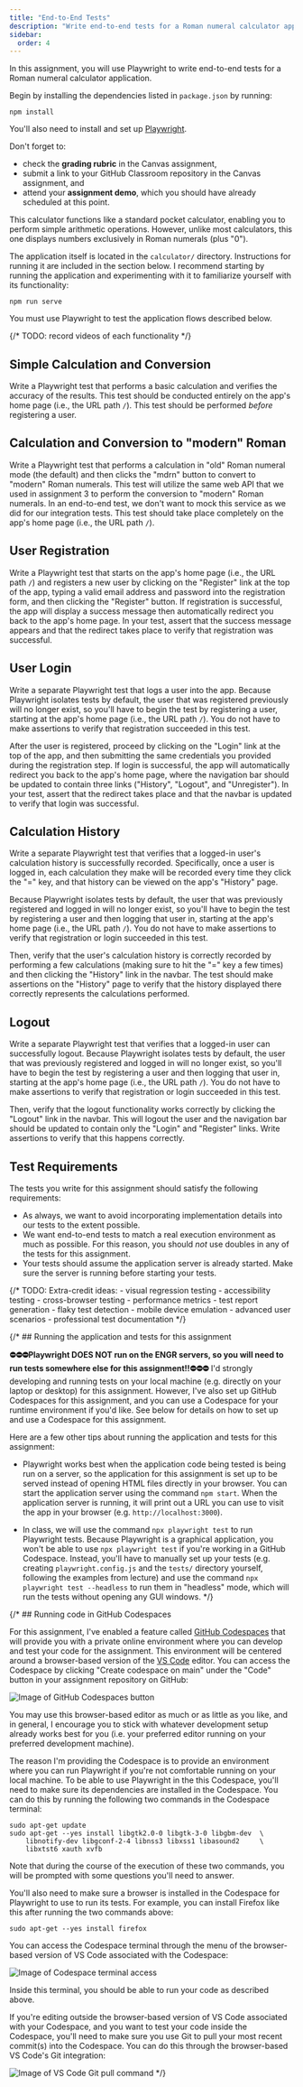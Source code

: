 ```yaml
---
title: "End-to-End Tests"
description: "Write end-to-end tests for a Roman numeral calculator application using Playwright."
sidebar:
  order: 4
---
```


In this assignment, you will use Playwright to write end-to-end tests for a Roman numeral calculator application. 

Begin by installing the dependencies listed in `package.json` by running:

```shell
npm install
```

You'll also need to install and set up [Playwright](https://playwright.dev/).

Don't forget to:

- check the **grading rubric** in the Canvas assignment,
- submit a link to your GitHub Classroom repository in the Canvas assignment, and
- attend your **assignment demo**, which you should have already scheduled at this point.

This calculator functions like a standard pocket calculator, enabling you to perform simple arithmetic operations. However, unlike most calculators, this one displays numbers exclusively in Roman numerals (plus "0").

The application itself is located in the `calculator/` directory. Instructions for running it are included in the section below. I recommend starting by running the application and experimenting with it to familiarize yourself with its functionality:

```shell
npm run serve
```

You must use Playwright to test the application flows described below. 

{/* TODO: record videos of each functionality */}

## Simple Calculation and Conversion

Write a Playwright test that performs a basic calculation and verifies the accuracy of the results. This test should be conducted entirely on the app's home page (i.e., the URL path `/`). This test should be performed *before* registering a user.

## Calculation and Conversion to "modern" Roman

Write a Playwright test that performs a calculation in "old" Roman numeral mode (the default) and then clicks the "mdrn" button to convert to "modern" Roman numerals. This test will utilize the same web API that we used in assignment 3 to perform the conversion to "modern" Roman numerals. In an end-to-end test, we don't want to mock this service as we did for our integration tests. This test should take place completely on the app's home page (i.e., the URL path `/`).

## User Registration

Write a Playwright test that starts on the app's home page (i.e., the URL path `/`) and registers a new user by clicking on the "Register" link at the top of the app, typing a valid email address and password into the registration form, and then clicking the "Register" button. If registration is successful, the app will display a success message then automatically redirect you back to the app's home page. In your test, assert that the success message appears and that the redirect takes place to verify that registration was successful.

## User Login

Write a separate Playwright test that logs a user into the app. Because Playwright isolates tests by default, the user that was registered previously will no longer exist, so you'll have to begin the test by registering a user, starting at the app's home page (i.e., the URL path `/`). You do not have to make assertions to verify that registration succeeded in this test.

After the user is registered, proceed by clicking on the "Login" link at the top of the app, and then submitting the same credentials you provided during the registration step. If login is successful, the app will automatically redirect you back to the app's home page, where the navigation bar should be updated to contain three links ("History", "Logout", and "Unregister"). In your test, assert that the redirect takes place and that the navbar is updated to verify that login was successful.

## Calculation History

Write a separate Playwright test that verifies that a logged-in user's calculation history is successfully recorded. Specifically, once a user is logged in, each calculation they make will be recorded every time they click the "=" key, and that history can be viewed on the app's "History" page.

Because Playwright isolates tests by default, the user that was previously registered and logged in will no longer exist, so you'll have to begin the test by registering a user and then logging that user in, starting at the app's home page (i.e., the URL path `/`). You do not have to make assertions to verify that registration or login succeeded in this test.

Then, verify that the user's calculation history is correctly recorded by performing a few calculations (making sure to hit the "=" key a few times) and then clicking the "History" link in the navbar. The test should make assertions on the "History" page to verify that the history displayed there correctly represents the calculations performed.

## Logout

Write a separate Playwright test that verifies that a logged-in user can successfully logout. Because Playwright isolates tests by default, the user that was previously registered and logged in will no longer exist, so you'll have to begin the test by registering a user and then logging that user in, starting at the app's home page (i.e., the URL path `/`). You do not have to make assertions to verify that registration or login succeeded in this test.

Then, verify that the logout functionality works correctly by clicking the "Logout" link in the navbar. This will logout the user and the navigation bar should be updated to contain only the "Login" and "Register" links. Write assertions to verify that this happens correctly.

## Test Requirements

The tests you write for this assignment should satisfy the following requirements:

- As always, we want to avoid incorporating implementation details into our tests to the extent possible.
- We want end-to-end tests to match a real execution environment as much as possible. For this reason, you should *not* use doubles in any of the tests for this assignment.
- Your tests should assume the application server is already started. Make sure the server is running before starting your tests.

{/* TODO: Extra-credit ideas:
    - visual regression testing
    - accessibility testing
    - cross-browser testing
    - performance metrics
    - test report generation
    - flaky test detection
    - mobile device emulation
    - advanced user scenarios
    - professional test documentation */}

{/* ## Running the application and tests for this assignment

**⛔️⛔️⛔️Playwright DOES NOT run on the ENGR servers, so you will need to run tests somewhere else for this assignment!!⛔️⛔️⛔️** I'd strongly developing and running tests on your local machine (e.g. directly on your laptop or desktop) for this assignment. However, I've also set up GitHub Codespaces for this assignment, and you can use a Codespace for your runtime environment if you'd like. See below for details on how to set up and use a Codespace for this assignment.

Here are a few other tips about running the application and tests for this assignment:

  * Playwright works best when the application code being tested is being run on a server, so the application for this assignment is set up to be served instead of opening HTML files directly in your browser. You can start the application server using the command `npm start`. When the application server is running, it will print out a URL you can use to visit the app in your browser (e.g. `http://localhost:3000`).

  * In class, we will use the command `npx playwright test` to run Playwright tests. Because Playwright is a graphical application, you won't be able to use `npx playwright test` if you're working in a GitHub Codespace. Instead, you'll have to manually set up your tests (e.g. creating `playwright.config.js` and the `tests/` directory yourself, following the examples from lecture) and use the command `npx playwright test --headless` to run them in "headless" mode, which will run the tests without opening any GUI windows. */}

{/* ## Running code in GitHub Codespaces

For this assignment, I've enabled a feature called [GitHub Codespaces](https://docs.github.com/en/codespaces/) that will provide you with a private online environment where you can develop and test your code for the assignment. This environment will be centered around a browser-based version of the [VS Code](https://code.visualstudio.com/) editor. You can access the Codespace by clicking "Create codespace on main" under the "Code" button in your assignment repository on GitHub:

![Image of GitHub Codespaces button](https://www.dropbox.com/s/wvijvh130fjuud5/Screen%20Shot%202022-05-24%20at%2011.17.58%20AM.png?raw=true)

You may use this browser-based editor as much or as little as you like, and in general, I encourage you to stick with whatever development setup already works best for you (i.e. your preferred editor running on your preferred development machine).

The reason I'm providing the Codespace is to provide an environment where you can run Playwright if you're not comfortable running on your local machine. To be able to use Playwright in the this Codespace, you'll need to make sure its dependencies are installed in the Codespace. You can do this by running the following two commands in the Codespace terminal:
```
sudo apt-get update
sudo apt-get --yes install libgtk2.0-0 libgtk-3-0 libgbm-dev  \
    libnotify-dev libgconf-2-4 libnss3 libxss1 libasound2     \
    libxtst6 xauth xvfb
```
Note that during the course of the execution of these two commands, you will be prompted with some questions you'll need to answer.

You'll also need to make sure a browser is installed in the Codespace for Playwright to use to run its tests. For example, you can install Firefox like this after running the two commands above:
```
sudo apt-get --yes install firefox
```

You can access the Codespace terminal through the menu of the browser-based version of VS Code associated with the Codespace:

![Image of Codespace terminal access](https://www.dropbox.com/s/nqebudssjvcwyw5/Screen%20Shot%202022-05-24%20at%2011.45.34%20AM.png?raw=true)

Inside this terminal, you should be able to run your code as described above.

If you're editing outside the browser-based version of VS Code associated with your Codespace, and you want to test your code inside the Codespace, you'll need to make sure you use Git to pull your most recent commit(s) into the Codespace. You can do this through the browser-based VS Code's Git integration:

![Image of VS Code Git pull command](https://www.dropbox.com/s/d4rlv954af0q6r4/Screen%20Shot%202022-05-24%20at%2011.37.23%20AM.png?raw=true) */}